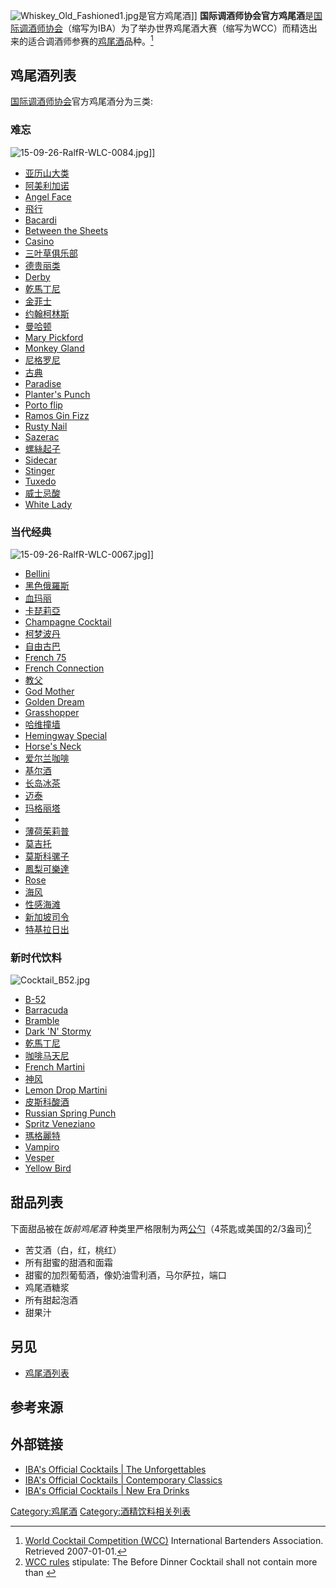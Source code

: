 [[File:Whiskey_Old_Fashioned1.jpg|thumb]]是官方鸡尾酒]]
'''国际调酒师协会官方鸡尾酒'''是[[国际调酒师协会|国际调酒师协会]]（缩写为IBA）为了举办世界鸡尾酒大赛（缩写为WCC）而精选出来的适合调酒师参赛的[[鸡尾酒|鸡尾酒]]品种。<ref name="IBA-wcc">[https://web.archive.org/web/20110718054130/http://www.iba-world.com/english/congress/rules.php World Cocktail Competition (WCC)] International Bartenders Association. Retrieved 2007-01-01.</ref>

==鸡尾酒列表==
[[国际调酒师协会|国际调酒师协会]]官方鸡尾酒分为三类:

===难忘===
[[File:15-09-26-RalfR-WLC-0084.jpg|thumb]]]]
{{div col|colwidth=20em}}
* [[亚历山大类|亚历山大类]]
* [[阿美利加诺|阿美利加诺]]
* [[Angel_Face_(cocktail)|Angel Face]]
* [[飛行_(雞尾酒)|飛行]]
* [[Bacardi_cocktail|Bacardi]]
* [[Between_the_Sheets_(cocktail)|Between the Sheets]]
* [[Casino_(cocktail)|Casino]]
* [[三叶草俱乐部|三叶草俱乐部]]
* [[德贵丽类|德贵丽类]]
* [[Derby_(cocktail)|Derby]]
* [[乾馬丁尼|乾馬丁尼]]
* [[金菲士|金菲士]]
* [[约翰柯林斯_(鸡尾酒)|约翰柯林斯]]
* [[曼哈顿_(鸡尾酒)|曼哈顿]]
* [[Mary_Pickford_(cocktail)|Mary Pickford]]
* [[Monkey_Gland|Monkey Gland]]
* [[尼格罗尼|尼格罗尼]]
* [[古典_(鸡尾酒)|古典]]
* [[Paradise_(cocktail)|Paradise]]
* [[Planter's_Punch|Planter's Punch]]
* [[Porto_flip|Porto flip]]
* [[Fizz_(cocktail)#Ramos_Gin_Fizz|Ramos Gin Fizz]]
* [[Rusty_Nail_(cocktail)|Rusty Nail]]
* [[Sazerac|Sazerac]]
* [[螺絲起子_(雞尾酒)|螺絲起子]]
* [[Sidecar_(cocktail)|Sidecar]]
* [[Stinger_(cocktail)|Stinger]]
* [[Tuxedo_(cocktail)|Tuxedo]]
* [[威士忌酸|威士忌酸]]
* [[沙瓦|White Lady]]
{{div col end}}

===当代经典===
[[File:15-09-26-RalfR-WLC-0067.jpg|thumb]]]]
{{div col|colwidth=20em}}
* [[Bellini_(cocktail)|Bellini]]
* [[黑色俄羅斯|黑色俄羅斯]]
* [[血玛丽|血玛丽]]
* [[卡琵莉亞|卡琵莉亞]]
* [[Champagne_Cocktail|Champagne Cocktail]]
* [[柯梦波丹_(鸡尾酒)|柯梦波丹]]
* [[自由古巴_(雞尾酒)|自由古巴]]
* [[French_75_(cocktail)|French 75]]
* [[French_Connection_(cocktail)|French Connection]]
* [[教父_(鸡尾酒)|教父]]
* [[Amaretto#Beverages|God Mother]]
* [[Golden_dream_(cocktail)|Golden Dream]]
* [[Grasshopper_(cocktail)|Grasshopper]]
* [[哈维撞墙|哈维撞墙]]
* [[Hemingway_Special|Hemingway Special]]
* [[Horse's_Neck|Horse's Neck]]
* [[爱尔兰咖啡|爱尔兰咖啡]]
* [[基尔酒|基尔酒]]
* [[长岛冰茶|长岛冰茶]]
* [[迈泰|迈泰]]
* [[玛格丽塔|玛格丽塔]]
* {{le|含羞草 (雞尾酒)|Mimosa (cocktail)|含羞草}}
* [[薄荷茱莉普|薄荷茱莉普]]
* [[莫吉托|莫吉托]]
* [[莫斯科骡子|莫斯科骡子]]
* [[鳳梨可樂達|鳳梨可樂達]]
* [[Rose_(cocktail)|Rose]]
* [[海风_(鸡尾酒)|海风]]
* [[性感海滩|性感海滩]]
* [[新加坡司令|新加坡司令]]
* [[特基拉日出|特基拉日出]]
{{div col end}}

===新时代饮料===
[[File:Cocktail_B52.jpg|thumb]]
{{div col|colwidth=20em}}
* [[B-52_(cocktail)|B-52]]
* [[Barracuda_(cocktail)|Barracuda]]
* [[Bramble_(cocktail)|Bramble]]
* [[Dark_'N'_Stormy|Dark 'N' Stormy]]
* [[乾馬丁尼|乾馬丁尼]]
* [[咖啡马天尼|咖啡马天尼]]
* [[French_Martini|French Martini]]
* [[神风_(鸡尾酒)|神风]]
* [[Lemon_Drop_Martini|Lemon Drop Martini]]
* [[皮斯科酸酒|皮斯科酸酒]]
* [[Russian_Spring_Punch|Russian Spring Punch]]
* [[Spritz_Veneziano|Spritz Veneziano]]
* [[瑪格麗特_(雞尾酒)|瑪格麗特]]
* [[Vampiro_(cocktail)|Vampiro]]
* [[Vesper_(cocktail)|Vesper]]
* [[Yellow_Bird_(cocktail)|Yellow Bird]]
{{div col end}}

==甜品列表==
下面甜品被在''饭前鸡尾酒'' 种类里严格限制为两[[公勺|公勺]]（4茶匙或美国的2/3盎司)<ref>[http://www.iba-world.com/images/pdf/WCC_Rules_2011.pdf WCC rules] {{Wayback|url=http://www.iba-world.com/images/pdf/WCC_Rules_2011.pdf |date=20131010065653 }} stipulate: The Before Dinner Cocktail shall not contain more than {{convert|2|cL| floz |}}</ref>

*苦艾酒（白，红，桃红）
*所有甜蜜的甜酒和面霜
*甜蜜的加烈葡萄酒，像奶油雪利酒，马尔萨拉，端口
*鸡尾酒糖浆
*所有甜起泡酒
*甜果汁

==另见==
* [[鸡尾酒列表|鸡尾酒列表]]

==参考来源==
{{reflist}}

==外部链接==
* [http://iba-world.com/iba-cocktails/ IBA's Official Cocktails | The Unforgettables]{{Webarchive|url=https://archive.today/20170309093042/http://iba-world.com/iba-cocktails/ |date=2017-03-09 }}
* [http://iba-world.com/contemporary-classics/ IBA's Official Cocktails | Contemporary Classics]{{Webarchive|url=https://archive.today/20170309092712/http://iba-world.com/contemporary-classics/ |date=2017-03-09 }}
* [http://iba-world.com/new-era-drinks/ IBA's Official Cocktails | New Era Drinks]{{Webarchive|url=https://archive.is/20151028231612/http://iba-world.com/new-era-drinks/ |date=2015-10-28 }}

{{国际调酒师协会官方鸡尾酒}}
{{Authority control}}
[[Category:鸡尾酒|Category:鸡尾酒]]
[[Category:酒精饮料相关列表|Category:酒精饮料相关列表]]